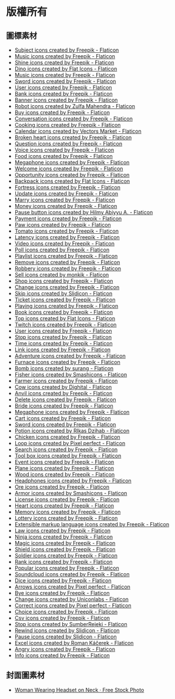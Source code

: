 # 版權所有


## 圖標素材

- [ Subject icons created by Freepik - Flaticon](https://www.flaticon.com/free-icons/subject)
- [ Music icons created by Freepik - Flaticon](https://www.flaticon.com/free-icons/music)
- [ Shine icons created by Freepik - Flaticon](https://www.flaticon.com/free-icons/shine)
- [ Dino icons created by Flat Icons - Flaticon](https://www.flaticon.com/free-icons/dino)
- [ Music icons created by Freepik - Flaticon](https://www.flaticon.com/free-icons/music)
- [ Sword icons created by Freepik - Flaticon](https://www.flaticon.com/free-icons/sword)
- [ User icons created by Freepik - Flaticon](https://www.flaticon.com/free-icons/user)
- [ Bank icons created by Freepik - Flaticon](https://www.flaticon.com/free-icons/bank)
- [ Banner icons created by Freepik - Flaticon](https://www.flaticon.com/free-icons/banner)
- [ Robot icons created by Zulfa Mahendra - Flaticon](https://www.flaticon.com/free-icons/robot)
- [Buy icons created by Freepik - Flaticon](https://www.flaticon.com/free-icons/buy)
- [ Conversation icons created by Freepik - Flaticon](https://www.flaticon.com/free-icons/conversation)
- [ Cooking icons created by Freepik - Flaticon](https://www.flaticon.com/free-icons/cooking)
- [ Calendar icons created by Vectors Market - Flaticon](https://www.flaticon.com/free-icons/calendar)
- [ Broken heart icons created by Freepik - Flaticon](https://www.flaticon.com/free-icons/broken-heart)
- [ Question icons created by Freepik - Flaticon](https://www.flaticon.com/free-icons/question)
- [ Voice icons created by Freepik - Flaticon](https://www.flaticon.com/free-icons/voice)
- [ Food icons created by Freepik - Flaticon](https://www.flaticon.com/free-icons/food)
- [ Megaphone icons created by Freepik - Flaticon](https://www.flaticon.com/free-icons/megaphone)
- [ Welcome icons created by Freepik - Flaticon](https://www.flaticon.com/free-icons/welcome)
- [ Opportunity icons created by Freepik - Flaticon](https://www.flaticon.com/free-icons/opportunity)
- [ Backpack icons created by Flat Icons - Flaticon](https://www.flaticon.com/free-icons/backpack)
- [ Fortress icons created by Freepik - Flaticon](https://www.flaticon.com/free-icons/fortress)
- [ Update icons created by Freepik - Flaticon](https://www.flaticon.com/free-icons/update)
- [ Marry icons created by Freepik - Flaticon](https://www.flaticon.com/free-icons/marry)
- [ Money icons created by Freepik - Flaticon](https://www.flaticon.com/free-icons/money)
- [ Pause button icons created by Hilmy Abiyyu A. - Flaticon](https://www.flaticon.com/free-icons/pause-button)
- [ Payment icons created by Freepik - Flaticon](https://www.flaticon.com/free-icons/payment)
- [Paw icons created by Freepik - Flaticon](https://www.flaticon.com/free-icons/paw)
- [ Tomato icons created by Freepik - Flaticon](https://www.flaticon.com/free-icons/tomato)
- [ Latency icons created by Freepik - Flaticon](https://www.flaticon.com/free-icons/latency)
- [ Video icons created by Freepik - Flaticon](https://www.flaticon.com/free-icons/video)
- [ Poll icons created by Freepik - Flaticon](https://www.flaticon.com/free-icons/poll)
- [ Playlist icons created by Freepik - Flaticon](https://www.flaticon.com/free-icons/playlist)
- [ Remove icons created by Freepik - Flaticon](https://www.flaticon.com/free-icons/remove)
- [ Robbery icons created by Freepik - Flaticon](https://www.flaticon.com/free-icons/robbery)
- [ Sell icons created by monkik - Flaticon](https://www.flaticon.com/free-icons/sell)
- [ Shop icons created by Freepik - Flaticon](https://www.flaticon.com/free-icons/shop)
- [ Change icons created by Freepik - Flaticon](https://www.flaticon.com/free-icons/change)
- [ Skip icons created by Slidicon - Flaticon](https://www.flaticon.com/free-icons/skip)
- [ Ticket icons created by Freepik - Flaticon](https://www.flaticon.com/free-icons/ticket)
- [ Playing icons created by Freepik - Flaticon](https://www.flaticon.com/free-icons/playing)
- [ Book icons created by Freepik - Flaticon](https://www.flaticon.com/free-icons/book)
- [Top icons created by Flat Icons - Flaticon](https://www.flaticon.com/free-icons/top)
- [ Twitch icons created by Freepik - Flaticon](https://www.flaticon.com/free-icons/twitch)
- [ User icons created by Freepik - Flaticon](https://www.flaticon.com/free-icons/user)
- [ Stop icons created by Freepik - Flaticon](https://www.flaticon.com/free-icons/stop)
- [ Time icons created by Freepik - Flaticon](https://www.flaticon.com/free-icons/time)
- [ Link icons created by Freepik - Flaticon](https://www.flaticon.com/free-icons/link)
- [ Adventure icons created by Freepik - Flaticon](https://www.flaticon.com/free-icons/adventure)
- [ Furnace icons created by Freepik - Flaticon](https://www.flaticon.com/free-icons/furnace)
- [ Bomb icons created by surang - Flaticon](https://www.flaticon.com/free-icons/bomb)
- [ Fisher icons created by Smashicons - Flaticon](https://www.flaticon.com/free-icons/fisher)
- [ Farmer icons created by Freepik - Flaticon](https://www.flaticon.com/free-icons/farmer)
- [Cow icons created by Dighital - Flaticon](https://www.flaticon.com/free-icons/cow)
- [ Anvil icons created by Freepik - Flaticon](https://www.flaticon.com/free-icons/anvil)
- [ Delete icons created by Freepik - Flaticon](https://www.flaticon.com/free-icons/delete)
- [ Bride icons created by Freepik - Flaticon](https://www.flaticon.com/free-icons/bride)
- [ Megaphone icons created by Freepik - Flaticon](https://www.flaticon.com/free-icons/megaphone)
- [ Cart icons created by Freepik - Flaticon](https://www.flaticon.com/free-icons/cart)
- [ Sword icons created by Freepik - Flaticon](https://www.flaticon.com/free-icons/sword)
- [ Potion icons created by RIkas Dzihab - Flaticon](https://www.flaticon.com/free-icons/potion)
- [ Chicken icons created by Freepik - Flaticon](https://www.flaticon.com/free-icons/chicken)
- [ Loop icons created by Pixel perfect - Flaticon](https://www.flaticon.com/free-icons/loop)
- [ Search icons created by Freepik - Flaticon](https://www.flaticon.com/free-icons/search)
- [ Tool box icons created by Freepik - Flaticon](https://www.flaticon.com/free-icons/tool-box)
- [ Event icons created by Freepik - Flaticon](https://www.flaticon.com/free-icons/event)
- [ Plane icons created by Freepik - Flaticon](https://www.flaticon.com/free-icons/plane)
- [ Wood icons created by Freepik - Flaticon](https://www.flaticon.com/free-icons/wood)
- [ Headphones icons created by Freepik - Flaticon](https://www.flaticon.com/free-icons/headphones)
- [Ore icons created by Freepik - Flaticon](https://www.flaticon.com/free-icons/ore)
- [ Armor icons created by Smashicons - Flaticon](https://www.flaticon.com/free-icons/armor)
- [ License icons created by Freepik - Flaticon](https://www.flaticon.com/free-icons/license)
- [ Heart icons created by Freepik - Flaticon](https://www.flaticon.com/free-icons/heart)
- [ Memory icons created by Freepik - Flaticon](https://www.flaticon.com/free-icons/memory)
- [ Lottery icons created by Freepik - Flaticon](https://www.flaticon.com/free-icons/lottery)
- [ Extensible markup language icons created by Freepik - Flaticon](https://www.flaticon.com/free-icons/extensible-markup-language)
- [Law icons created by Freepik - Flaticon](https://www.flaticon.com/free-icons/law)
- [ Ninja icons created by Freepik - Flaticon](https://www.flaticon.com/free-icons/ninja)
- [ Magic icons created by Freepik - Flaticon](https://www.flaticon.com/free-icons/magic)
- [ Shield icons created by Freepik - Flaticon](https://www.flaticon.com/free-icons/shield)
- [ Soldier icons created by Freepik - Flaticon](https://www.flaticon.com/free-icons/soldier)
- [ Rank icons created by Freepik - Flaticon](https://www.flaticon.com/free-icons/rank)
- [ Popular icons created by Freepik - Flaticon](https://www.flaticon.com/free-icons/popular)
- [ Soundcloud icons created by Freepik - Flaticon](https://www.flaticon.com/free-icons/soundcloud)
- [ Dice icons created by Freepik - Flaticon](https://www.flaticon.com/free-icons/dice)
- [ Arrows icons created by Pixel perfect - Flaticon](https://www.flaticon.com/free-icons/arrows)
- [Bye icons created by Freepik - Flaticon](https://www.flaticon.com/free-icons/bye)
- [ Change icons created by Uniconlabs - Flaticon](https://www.flaticon.com/free-icons/change)
- [ Correct icons created by Pixel perfect - Flaticon](https://www.flaticon.com/free-icons/correct)
- [ Choice icons created by Freepik - Flaticon](https://www.flaticon.com/free-icons/choice)
- [Csv icons created by Freepik - Flaticon](https://www.flaticon.com/free-icons/csv)
- [ Stop icons created by SumberRejeki - Flaticon](https://www.flaticon.com/free-icons/stop)
- [ Rewind icons created by Slidicon - Flaticon](https://www.flaticon.com/free-icons/rewind)
- [ Pause icons created by Slidicon - Flaticon](https://www.flaticon.com/free-icons/pause)
- [ Excel icons created by Roman Káčerek - Flaticon](https://www.flaticon.com/free-icons/excel)
- [ Angry icons created by Freepik - Flaticon](https://www.flaticon.com/free-icons/angry)
- [ Info icons created by Freepik - Flaticon](https://www.flaticon.com/free-icons/info)

## 封面圖素材

- [Woman Wearing Headset on Neck · Free Stock Photo](https://www.pexels.com/photo/woman-wearing-headset-on-neck-373945/)

<Adsense />
